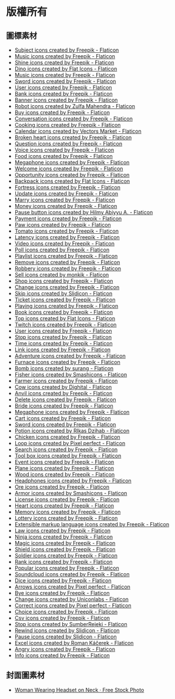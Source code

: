 # 版權所有


## 圖標素材

- [ Subject icons created by Freepik - Flaticon](https://www.flaticon.com/free-icons/subject)
- [ Music icons created by Freepik - Flaticon](https://www.flaticon.com/free-icons/music)
- [ Shine icons created by Freepik - Flaticon](https://www.flaticon.com/free-icons/shine)
- [ Dino icons created by Flat Icons - Flaticon](https://www.flaticon.com/free-icons/dino)
- [ Music icons created by Freepik - Flaticon](https://www.flaticon.com/free-icons/music)
- [ Sword icons created by Freepik - Flaticon](https://www.flaticon.com/free-icons/sword)
- [ User icons created by Freepik - Flaticon](https://www.flaticon.com/free-icons/user)
- [ Bank icons created by Freepik - Flaticon](https://www.flaticon.com/free-icons/bank)
- [ Banner icons created by Freepik - Flaticon](https://www.flaticon.com/free-icons/banner)
- [ Robot icons created by Zulfa Mahendra - Flaticon](https://www.flaticon.com/free-icons/robot)
- [Buy icons created by Freepik - Flaticon](https://www.flaticon.com/free-icons/buy)
- [ Conversation icons created by Freepik - Flaticon](https://www.flaticon.com/free-icons/conversation)
- [ Cooking icons created by Freepik - Flaticon](https://www.flaticon.com/free-icons/cooking)
- [ Calendar icons created by Vectors Market - Flaticon](https://www.flaticon.com/free-icons/calendar)
- [ Broken heart icons created by Freepik - Flaticon](https://www.flaticon.com/free-icons/broken-heart)
- [ Question icons created by Freepik - Flaticon](https://www.flaticon.com/free-icons/question)
- [ Voice icons created by Freepik - Flaticon](https://www.flaticon.com/free-icons/voice)
- [ Food icons created by Freepik - Flaticon](https://www.flaticon.com/free-icons/food)
- [ Megaphone icons created by Freepik - Flaticon](https://www.flaticon.com/free-icons/megaphone)
- [ Welcome icons created by Freepik - Flaticon](https://www.flaticon.com/free-icons/welcome)
- [ Opportunity icons created by Freepik - Flaticon](https://www.flaticon.com/free-icons/opportunity)
- [ Backpack icons created by Flat Icons - Flaticon](https://www.flaticon.com/free-icons/backpack)
- [ Fortress icons created by Freepik - Flaticon](https://www.flaticon.com/free-icons/fortress)
- [ Update icons created by Freepik - Flaticon](https://www.flaticon.com/free-icons/update)
- [ Marry icons created by Freepik - Flaticon](https://www.flaticon.com/free-icons/marry)
- [ Money icons created by Freepik - Flaticon](https://www.flaticon.com/free-icons/money)
- [ Pause button icons created by Hilmy Abiyyu A. - Flaticon](https://www.flaticon.com/free-icons/pause-button)
- [ Payment icons created by Freepik - Flaticon](https://www.flaticon.com/free-icons/payment)
- [Paw icons created by Freepik - Flaticon](https://www.flaticon.com/free-icons/paw)
- [ Tomato icons created by Freepik - Flaticon](https://www.flaticon.com/free-icons/tomato)
- [ Latency icons created by Freepik - Flaticon](https://www.flaticon.com/free-icons/latency)
- [ Video icons created by Freepik - Flaticon](https://www.flaticon.com/free-icons/video)
- [ Poll icons created by Freepik - Flaticon](https://www.flaticon.com/free-icons/poll)
- [ Playlist icons created by Freepik - Flaticon](https://www.flaticon.com/free-icons/playlist)
- [ Remove icons created by Freepik - Flaticon](https://www.flaticon.com/free-icons/remove)
- [ Robbery icons created by Freepik - Flaticon](https://www.flaticon.com/free-icons/robbery)
- [ Sell icons created by monkik - Flaticon](https://www.flaticon.com/free-icons/sell)
- [ Shop icons created by Freepik - Flaticon](https://www.flaticon.com/free-icons/shop)
- [ Change icons created by Freepik - Flaticon](https://www.flaticon.com/free-icons/change)
- [ Skip icons created by Slidicon - Flaticon](https://www.flaticon.com/free-icons/skip)
- [ Ticket icons created by Freepik - Flaticon](https://www.flaticon.com/free-icons/ticket)
- [ Playing icons created by Freepik - Flaticon](https://www.flaticon.com/free-icons/playing)
- [ Book icons created by Freepik - Flaticon](https://www.flaticon.com/free-icons/book)
- [Top icons created by Flat Icons - Flaticon](https://www.flaticon.com/free-icons/top)
- [ Twitch icons created by Freepik - Flaticon](https://www.flaticon.com/free-icons/twitch)
- [ User icons created by Freepik - Flaticon](https://www.flaticon.com/free-icons/user)
- [ Stop icons created by Freepik - Flaticon](https://www.flaticon.com/free-icons/stop)
- [ Time icons created by Freepik - Flaticon](https://www.flaticon.com/free-icons/time)
- [ Link icons created by Freepik - Flaticon](https://www.flaticon.com/free-icons/link)
- [ Adventure icons created by Freepik - Flaticon](https://www.flaticon.com/free-icons/adventure)
- [ Furnace icons created by Freepik - Flaticon](https://www.flaticon.com/free-icons/furnace)
- [ Bomb icons created by surang - Flaticon](https://www.flaticon.com/free-icons/bomb)
- [ Fisher icons created by Smashicons - Flaticon](https://www.flaticon.com/free-icons/fisher)
- [ Farmer icons created by Freepik - Flaticon](https://www.flaticon.com/free-icons/farmer)
- [Cow icons created by Dighital - Flaticon](https://www.flaticon.com/free-icons/cow)
- [ Anvil icons created by Freepik - Flaticon](https://www.flaticon.com/free-icons/anvil)
- [ Delete icons created by Freepik - Flaticon](https://www.flaticon.com/free-icons/delete)
- [ Bride icons created by Freepik - Flaticon](https://www.flaticon.com/free-icons/bride)
- [ Megaphone icons created by Freepik - Flaticon](https://www.flaticon.com/free-icons/megaphone)
- [ Cart icons created by Freepik - Flaticon](https://www.flaticon.com/free-icons/cart)
- [ Sword icons created by Freepik - Flaticon](https://www.flaticon.com/free-icons/sword)
- [ Potion icons created by RIkas Dzihab - Flaticon](https://www.flaticon.com/free-icons/potion)
- [ Chicken icons created by Freepik - Flaticon](https://www.flaticon.com/free-icons/chicken)
- [ Loop icons created by Pixel perfect - Flaticon](https://www.flaticon.com/free-icons/loop)
- [ Search icons created by Freepik - Flaticon](https://www.flaticon.com/free-icons/search)
- [ Tool box icons created by Freepik - Flaticon](https://www.flaticon.com/free-icons/tool-box)
- [ Event icons created by Freepik - Flaticon](https://www.flaticon.com/free-icons/event)
- [ Plane icons created by Freepik - Flaticon](https://www.flaticon.com/free-icons/plane)
- [ Wood icons created by Freepik - Flaticon](https://www.flaticon.com/free-icons/wood)
- [ Headphones icons created by Freepik - Flaticon](https://www.flaticon.com/free-icons/headphones)
- [Ore icons created by Freepik - Flaticon](https://www.flaticon.com/free-icons/ore)
- [ Armor icons created by Smashicons - Flaticon](https://www.flaticon.com/free-icons/armor)
- [ License icons created by Freepik - Flaticon](https://www.flaticon.com/free-icons/license)
- [ Heart icons created by Freepik - Flaticon](https://www.flaticon.com/free-icons/heart)
- [ Memory icons created by Freepik - Flaticon](https://www.flaticon.com/free-icons/memory)
- [ Lottery icons created by Freepik - Flaticon](https://www.flaticon.com/free-icons/lottery)
- [ Extensible markup language icons created by Freepik - Flaticon](https://www.flaticon.com/free-icons/extensible-markup-language)
- [Law icons created by Freepik - Flaticon](https://www.flaticon.com/free-icons/law)
- [ Ninja icons created by Freepik - Flaticon](https://www.flaticon.com/free-icons/ninja)
- [ Magic icons created by Freepik - Flaticon](https://www.flaticon.com/free-icons/magic)
- [ Shield icons created by Freepik - Flaticon](https://www.flaticon.com/free-icons/shield)
- [ Soldier icons created by Freepik - Flaticon](https://www.flaticon.com/free-icons/soldier)
- [ Rank icons created by Freepik - Flaticon](https://www.flaticon.com/free-icons/rank)
- [ Popular icons created by Freepik - Flaticon](https://www.flaticon.com/free-icons/popular)
- [ Soundcloud icons created by Freepik - Flaticon](https://www.flaticon.com/free-icons/soundcloud)
- [ Dice icons created by Freepik - Flaticon](https://www.flaticon.com/free-icons/dice)
- [ Arrows icons created by Pixel perfect - Flaticon](https://www.flaticon.com/free-icons/arrows)
- [Bye icons created by Freepik - Flaticon](https://www.flaticon.com/free-icons/bye)
- [ Change icons created by Uniconlabs - Flaticon](https://www.flaticon.com/free-icons/change)
- [ Correct icons created by Pixel perfect - Flaticon](https://www.flaticon.com/free-icons/correct)
- [ Choice icons created by Freepik - Flaticon](https://www.flaticon.com/free-icons/choice)
- [Csv icons created by Freepik - Flaticon](https://www.flaticon.com/free-icons/csv)
- [ Stop icons created by SumberRejeki - Flaticon](https://www.flaticon.com/free-icons/stop)
- [ Rewind icons created by Slidicon - Flaticon](https://www.flaticon.com/free-icons/rewind)
- [ Pause icons created by Slidicon - Flaticon](https://www.flaticon.com/free-icons/pause)
- [ Excel icons created by Roman Káčerek - Flaticon](https://www.flaticon.com/free-icons/excel)
- [ Angry icons created by Freepik - Flaticon](https://www.flaticon.com/free-icons/angry)
- [ Info icons created by Freepik - Flaticon](https://www.flaticon.com/free-icons/info)

## 封面圖素材

- [Woman Wearing Headset on Neck · Free Stock Photo](https://www.pexels.com/photo/woman-wearing-headset-on-neck-373945/)

<Adsense />
